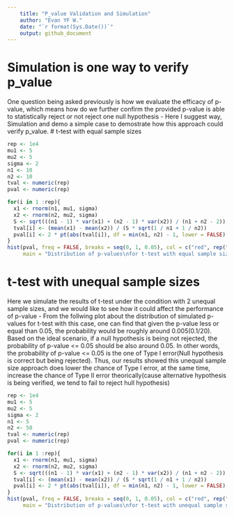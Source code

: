 ```yaml
---  
    title: "P_value Validation and Simulation"  
    author: "Evan YF W."  
    date: "`r format(Sys.Date())`"
    output: github_document
---  
```


# Simulation is one way to verify p_value
One question being asked previously is how we evaluate the efficacy of p-value, which means how do we further confirm the provided p-value is able to statistically reject or not reject one null hypothesis - Here I suggest way, Simulation and demo a simple case to demostrate how this approach could verify p_value.
# t-test with equal sample sizes
```r
rep <- 1e4
mu1 <- 5
mu2 <- 5
sigma <- 2
n1 <- 10
n2 <- 10
tval <- numeric(rep)
pval <- numeric(rep)

for(i in 1 :rep){
  x1 <- rnorm(n1, mu1, sigma)
  x2 <- rnorm(n2, mu2, sigma)
  S <- sqrt(((n1 - 1) * var(x1) + (n2 - 1) * var(x2)) / (n1 + n2 - 2))
  tval[i] <- (mean(x1) - mean(x2)) / (S * sqrt(1 / n1 + 1 / n2))
  pval[i] <- 2 * pt(abs(tval[i]), df = min(n1, n2) - 1, lower = FALSE)
}
hist(pval, freq = FALSE, breaks = seq(0, 1, 0.05), col = c("red", rep("white", 19)),
     main = "Distribution of p-values\nfor t-test with equal sample size")
```

# t-test with unequal sample sizes
Here we simulate the results of t-test under the condition with 2 unequal sample sizes, and we would like to see how it could affect the performance of p-value - From the follwing plot about the distribution of simulated p-values for t-test with this case, one can find that given the p-value less or equal than 0.05, the probability would be roughly around 0.005(0.1/20). Based on the ideal scenario, if a null hypothesis is being not rejected, the probability of p-value <= 0.05 should be also around 0.05. In other words, the probability of p-value <= 0.05 is the one of Type I error(Null hypothesis is correct but being rejected). Thus, our results showed this unequal sample size approach does lower the chance of Type I error, at the same time, increase the chance of Type II error theorically(cause alternative hypothesis is being verified, we tend to fail to reject hull hypothesis)
```r
rep <- 1e4
mu1 <- 5
mu2 <- 5
sigma <- 2
n1 <- 5
n2 <- 50
tval <- numeric(rep)
pval <- numeric(rep)

for(i in 1 :rep){
  x1 <- rnorm(n1, mu1, sigma)
  x2 <- rnorm(n2, mu2, sigma)
  S <- sqrt(((n1 - 1) * var(x1) + (n2 - 1) * var(x2)) / (n1 + n2 - 2))
  tval[i] <- (mean(x1) - mean(x2)) / (S * sqrt(1 / n1 + 1 / n2))
  pval[i] <- 2 * pt(abs(tval[i]), df = min(n1, n2) - 1, lower = FALSE)
}
hist(pval, freq = FALSE, breaks = seq(0, 1, 0.05), col = c("red", rep("white", 19)),
     main = "Distribution of p-values\nfor t-test with unequal sample size")
```


